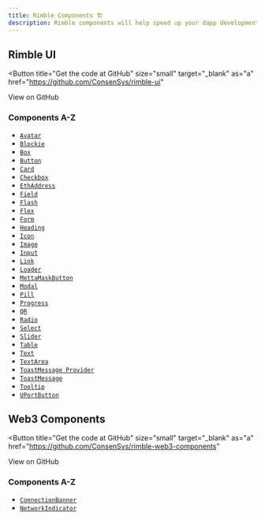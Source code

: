 ```yaml
---
title: Rimble Components 🏗
description: Rimble components will help speed up your dapp development and provide research-based UX to improve engagement.
---
```



## Rimble UI

<Button
  title="Get the code at GitHub"
  size="small"
  target="_blank"
  as="a"
  href="https://github.com/ConsenSys/rimble-ui"
>
  View on GitHub
</Button>

### Components A-Z

- [`Avatar`](/components/rimble-ui/Avatar)
- [`Blockie`](/components/rimble-ui/Blockie)
- [`Box`](/components/rimble-ui/Box)
- [`Button`](/components/rimble-ui/Button)
- [`Card`](/components/rimble-ui/Card)
- [`Checkbox`](/components/rimble-ui/Checkbox)
- [`EthAddress`](/components/rimble-ui/EthAddress)
- [`Field`](/components/rimble-ui/Field)
- [`Flash`](/components/rimble-ui/Flash)
- [`Flex`](/components/rimble-ui/Flex)
- [`Form`](/components/rimble-ui/Form)
- [`Heading`](/components/rimble-ui/Heading)
- [`Icon`](/components/rimble-ui/Icon)
- [`Image`](/components/rimble-ui/Image)
- [`Input`](/components/rimble-ui/Input)
- [`Link`](/components/rimble-ui/Link)
- [`Loader`](/components/rimble-ui/Loader)
- [`MettaMaskButton`](/components/rimble-ui/MetaMaskButton)
- [`Modal`](/components/rimble-ui/Modal)
- [`Pill`](/components/rimble-ui/Pill)
- [`Progress`](/components/rimble-ui/Progress)
- [`QR`](/components/rimble-ui/QR)
- [`Radio`](/components/rimble-ui/Radio)
- [`Select`](/components/rimble-ui/Select)
- [`Slider`](/components/rimble-ui/Slider)
- [`Table`](/components/rimble-ui/Table)
- [`Text`](/components/rimble-ui/Text)
- [`TextArea`](/components/rimble-ui/TextArea)
- [`ToastMessage Provider`](/components/rimble-ui/ToastMessageProvider)
- [`ToastMessage`](/components/rimble-ui/ToastMessage)
- [`Tooltip`](/components/rimble-ui/Tooltip)
- [`UPortButton`](/components/rimble-ui/UPortButton)

## Web3 Components

<Button
  title="Get the code at GitHub"
  size="small"
  target="_blank"
  as="a"
  href="https://github.com/ConsenSys/rimble-web3-components"
>
  View on GitHub
</Button>

### Components A-Z

- [`ConnectionBanner`](/components/web3-components/ConnectionBanner)
- [`NetworkIndicator`](/components/web3-components/NetworkIndicator)
